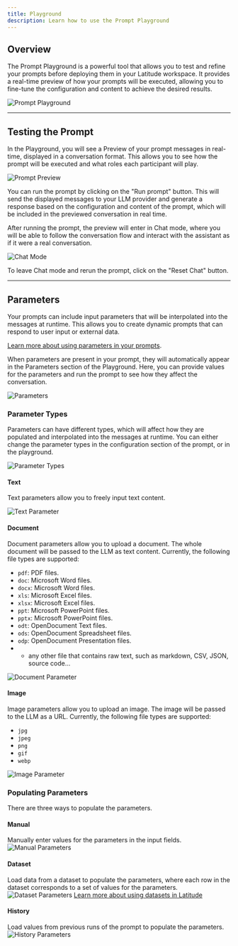 ```yaml
---
title: Playground
description: Learn how to use the Prompt Playground
---
```


## Overview

The Prompt Playground is a powerful tool that allows you to test and refine your prompts before deploying them in your Latitude workspace. It provides a real-time preview of how your prompts will be executed, allowing you to fine-tune the configuration and content to achieve the desired results.

![Prompt Playground](/assets/prompt_playground.png)

---

## Testing the Prompt

In the Playground, you will see a Preview of your prompt messages in real-time, displayed in a conversation format. This allows you to see how the prompt will be executed and what roles each participant will play.

![Prompt Preview](/assets/prompt_preview.png)

You can run the prompt by clicking on the "Run prompt" button. This will send the displayed messages to your LLM provider and generate a response based on the configuration and content of the prompt, which will be included in the previewed conversation in real time.

After running the prompt, the preview will enter in Chat mode, where you will be able to follow the conversation flow and interact with the assistant as if it were a real conversation.

![Chat Mode](/assets/prompt_chat.png)

To leave Chat mode and rerun the prompt, click on the "Reset Chat" button.

---

## Parameters

Your prompts can include input parameters that will be interpolated into the messages at runtime. This allows you to create dynamic prompts that can respond to user input or external data.

[Learn more about using parameters in your prompts](/promptl/syntax/variables#input-parameters).

When parameters are present in your prompt, they will automatically appear in the Parameters section of the Playground. Here, you can provide values for the parameters and run the prompt to see how they affect the conversation.

![Parameters](/assets/prompt_parameters.png)

### Parameter Types

Parameters can have different types, which will affect how they are populated and interpolated into the messages at runtime. You can either change the parameter types in the configuration section of the prompt, or in the playground.

![Parameter Types](/assets/parameters_types.png)

#### Text

Text parameters allow you to freely input text content.

![Text Parameter](/assets/parameters_text.png)

#### Document

Document parameters allow you to upload a document. The whole document will be passed to the LLM as text content. Currently, the following file types are supported:

- `pdf`: PDF files.
- `doc`: Microsoft Word files.
- `docx`: Microsoft Word files.
- `xls`: Microsoft Excel files.
- `xlsx`: Microsoft Excel files.
- `ppt`: Microsoft PowerPoint files.
- `pptx`: Microsoft PowerPoint files.
- `odt`: OpenDocument Text files.
- `ods`: OpenDocument Spreadsheet files.
- `odp`: OpenDocument Presentation files.
- + any other file that contains raw text, such as markdown, CSV, JSON, source code...

![Document Parameter](/assets/parameters_document.png)

#### Image

Image parameters allow you to upload an image. The image will be passed to the LLM as a URL. Currently, the following file types are supported:

- `jpg`
- `jpeg`
- `png`
- `gif`
- `webp`

![Image Parameter](/assets/parameters_image.png)

### Populating Parameters

There are three ways to populate the parameters.

#### Manual

Manually enter values for the parameters in the input fields.
![Manual Parameters](/assets/parameters_manual.png)

#### Dataset

Load data from a dataset to populate the parameters, where each row in the dataset corresponds to a set of values for the parameters.
![Dataset Parameters](/assets/parameters_dataset.png)
[Learn more about using datasets in Latitude](/guides/datasets/overview)

#### History

Load values from previous runs of the prompt to populate the parameters.
![History Parameters](/assets/parameters_history.png)
